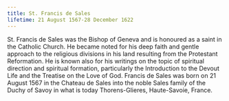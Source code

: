 ```yaml
---
title: St. Francis de Sales
lifetime: 21 August 1567-28 December 1622
---
```


St. Francis de Sales was the Bishop of Geneva and is honoured as a
saint in the Catholic Church. He became noted for his deep faith and gentle approach to the religious
divisions in his land resulting from the Protestant Reformation. He is known also for his writings on
the topic of spiritual direction and spiritual formation, particularly the Introduction to the Devout
Life and the Treatise on the Love of God. Francis de Sales was born on 21 August 1567 in the Chateau
de Sales into the noble Sales family of the Duchy of Savoy in what is today Thorens-Glieres, Haute-Savoie,
France.
